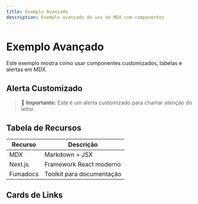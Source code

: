 ```yaml
---
title: Exemplo Avançado
description: Exemplo avançado de uso de MDX com componentes
---
```




# Exemplo Avançado

Este exemplo mostra como usar componentes customizados, tabelas e alertas em MDX.

## Alerta Customizado

> 🚨 **Importante:** Este é um alerta customizado para chamar atenção do leitor.

## Tabela de Recursos

| Recurso     | Descrição                |
|-------------|--------------------------|
| MDX         | Markdown + JSX           |
| Next.js     | Framework React moderno  |
| Fumadocs    | Toolkit para documentação|

## Cards de Links

<Cards>
  <Card title="Repositório Next.js" href="https://github.com/vercel/next.js" />
  <Card title="Repositório Fumadocs" href="https://github.com/fuma-nama/fumadocs" />
</Cards> 